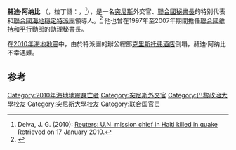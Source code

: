 {{Infobox Officeholder
| name          = 赫迪·阿纳比<br>هادي عنابي
| image         = Hedi Annabi.jpg|150px
| caption       = 阿纳比在[[2008年1月|2008年1月]]出席駐[[海地|海地]][[巴西|巴西]][[巴西軍事|维和部隊]]大會時發表演說
| order         = 
| office        = [[聯合國海地穩定特派團|聯合國海地穩定特派團]]領導人
| term_start    = [[2007年9月|2007年9月]]
| term_end      = 2010年1月12日
| predecessor   = [[艾德蒙·穆雷|艾德蒙·穆雷]]
| successor     = [[艾德蒙·穆雷|艾德蒙·穆雷]] （暂代）
| succeeding    = 
| birth_date    = {{birth date|df=yes|1944|09|04}}
| birth_place   = 
| death_date    = {{death date and age|2010|01|12|1944|09|04|df=yes}}
| death_place   = {{HTI}}[[太子港|太子港]]
| alma_mater    = [[巴黎政治學院|巴黎政治學院]]<br/>[[突尼斯大学|突尼斯大学]]<br>[[國際問題研究所|國際問題研究所]]
| residence     = 
| profession    = [[外交官|外交官]]
| religion      = 
| spouse        =  
| children      =
| website       = [http://www.un.org/en/peacekeeping/missions/minustah/leadership.shtml MINUSTAH Leadership]
| footnotes     =
|}}
'''赫迪·阿纳比''' （{{lang-ar|هادي عنابي}}，拉丁語：{{lang|la|Hédi Annabi}}，{{bd|1944年|9月4日<ref>[http://www.operationspaix.net/ANNABI-Hedi ANNABI, Hédi - Operation Spaix.net] {{webarchive|url=https://web.archive.org/web/20100117044626/http://www.operationspaix.net/ANNABI-Hedi |date=2010-01-17 }}</ref>|2010年|1月12日|catIdx=Annabi}}<ref name="Delva2010">Delva, J. G. (2010): [http://www.reuters.com/article/idUSTRE60C5N820100113 Reuters: U.N. mission chief in Haiti killed in quake] {{Wayback|url=http://www.reuters.com/article/idUSTRE60C5N820100113 |date=20100116131112 }} Retrieved on 17 January 2010.</ref>），是一名[[突尼西亞|突尼斯]]外交官、[[聯合國秘書長|聯合國秘書長]]的特别代表和[[聯合國海地穩定特派團|聯合國海地穩定特派團]]領導人。<ref>{{Cite web |url=http://www.un.org/apps/news/story.asp?NewsID=33470&Cr=haiti&Cr1= |title=Ban calls for international support in wake of devastating Haiti quake |access-date=2010-01-18 |archive-date=2016-03-04 |archive-url=https://web.archive.org/web/20160304060405/http://www.un.org/apps/news/story.asp?NewsID=33470&Cr=haiti&Cr1= |dead-url=no }}</ref> 他也曾在1997年至2007年期間擔任[[聯合國|聯合國]][[维持和平行動部|维持和平行動部]]的助理秘書長。

在[[2010年海地地震|2010年海地地震]]中，由於特派團的辦公總部[[克里斯托弗酒店|克里斯托弗酒店]]倒塌，赫迪·阿纳比不幸遇難。

==参考==
{{reflist}}
{{2010年海地地震}}
{{DEFAULTSORT:Annabi, Hedi}}
[[Category:2010年海地地震身亡者|Category:2010年海地地震身亡者]]
[[Category:突尼斯外交官|Category:突尼斯外交官]]
[[Category:巴黎政治大學校友|Category:巴黎政治大學校友]]
[[Category:突尼斯大學校友|Category:突尼斯大學校友]]
[[Category:联合国官员|Category:联合国官员]]